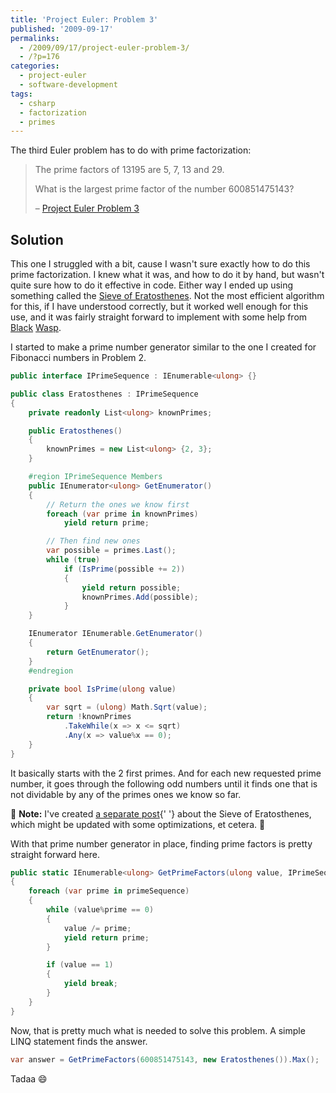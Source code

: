 ---
title: 'Project Euler: Problem 3'
published: '2009-09-17'
permalinks:
  - /2009/09/17/project-euler-problem-3/
  - /?p=176
categories:
  - project-euler
  - software-development
tags:
  - csharp
  - factorization
  - primes
---

The third Euler problem has to do with prime factorization:

> The prime factors of 13195 are 5, 7, 13 and 29.
>
> What is the largest prime factor of the number 600851475143?
>
> – [Project Euler Problem 3](https://projecteuler.net/problem=3)

## Solution

This one I struggled with a bit, cause I wasn't sure exactly how to do this prime factorization. I knew what it was, and how to do it by hand, but wasn't quite sure how to do it effective in code. Either way I ended up using something called the [Sieve of Eratosthenes](http://en.wikipedia.org/wiki/Sieve_of_Eratosthenes). Not the most efficient algorithm for this, if I have understood correctly, but it worked well enough for this use, and it was fairly straight forward to implement with some help from [Black](http://www.blackwasp.co.uk/Eratosthenes.aspx) [Wasp](http://www.blackwasp.co.uk/PrimeFactors.aspx).

I started to make a prime number generator similar to the one I created for Fibonacci numbers in Problem 2.

```csharp
public interface IPrimeSequence : IEnumerable<ulong> {}

public class Eratosthenes : IPrimeSequence
{
    private readonly List<ulong> knownPrimes;

    public Eratosthenes()
    {
        knownPrimes = new List<ulong> {2, 3};
    }

    #region IPrimeSequence Members
    public IEnumerator<ulong> GetEnumerator()
    {
        // Return the ones we know first
        foreach (var prime in knownPrimes)
            yield return prime;

        // Then find new ones
        var possible = primes.Last();
        while (true)
            if (IsPrime(possible += 2))
            {
                yield return possible;
                knownPrimes.Add(possible);
            }
    }

    IEnumerator IEnumerable.GetEnumerator()
    {
        return GetEnumerator();
    }
    #endregion

    private bool IsPrime(ulong value)
    {
        var sqrt = (ulong) Math.Sqrt(value);
        return !knownPrimes
            .TakeWhile(x => x <= sqrt)
            .Any(x => value%x == 0);
    }
}
```

It basically starts with the 2 first primes. And for each new requested prime number, it goes through the following odd numbers until it finds one that is not dividable by any of the primes ones we know so far.

📝 <b>Note:</b> I've created [a separate post](/?p=626){' '}
about the Sieve of Eratosthenes, which might be updated with some
optimizations, et cetera. 🙂

With that prime number generator in place, finding prime factors is pretty straight forward here.

```csharp
public static IEnumerable<ulong> GetPrimeFactors(ulong value, IPrimeSequence primeSequence)
{
    foreach (var prime in primeSequence)
    {
        while (value%prime == 0)
        {
            value /= prime;
            yield return prime;
        }

        if (value == 1)
        {
            yield break;
        }
    }
}
```

Now, that is pretty much what is needed to solve this problem. A simple LINQ statement finds the answer.

```csharp
var answer = GetPrimeFactors(600851475143, new Eratosthenes()).Max();
```

Tadaa 😄
